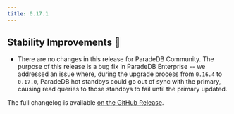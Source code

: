 ```yaml
---
title: 0.17.1
---
```


## Stability Improvements 💪

- There are no changes in this release for ParadeDB Community. The purpose of this release is a bug fix in ParadeDB Enterprise -- we addressed an issue where,
  during the upgrade process from `0.16.4` to `0.17.0`, ParadeDB hot standbys could go out of sync with the primary, causing read queries to those standbys to
  fail until the primary updated.

The full changelog is available [on the GitHub Release](https://github.com/paradedb/paradedb/releases/tag/v0.17.1).
